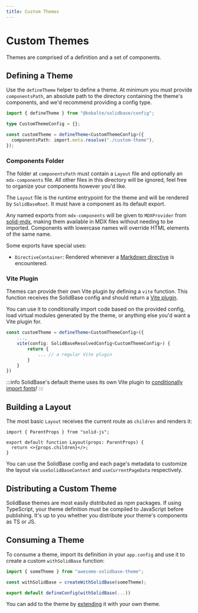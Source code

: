 ```yaml
---
title: Custom Themes
---
```


# Custom Themes

Themes are comprised of a definition and a set of components.

## Defining a Theme

Use the `defineTheme` helper to define a theme.
At minimum you must provide `componentsPath`, an absolute path to the directory containing the theme's components,
and we'd recommend providing a config type.

```ts
import { defineTheme } from "@kobalte/solidbase/config";

type CustomThemeConfig = {};

const customTheme = defineTheme<CustomThemeConfig>({
  componentsPath: import.meta.resolve("./custom-theme"),
});
```

### Components Folder

The folder at `componentsPath` must contain a `Layout` file and optionally an `mdx-components` file.
All other files in this directory will be ignored,
feel free to organize your components however you'd like.

The `Layout` file is the runtime entrypoint for the theme and will be rendered by `SolidBaseRoot`.
It must have a component as its default export.

Any named exports from `mdx-components` will be given to `MDXProvider` from [solid-mdx](https://github.com/nksaraf/solid-mdx),
making them available in MDX files without needing to be imported.
Components with lowercase names will override HTML elements of the same name.

Some exports have special uses:

- `DirectiveContainer`: Rendered whenever a [Markdown directive](https://github.com/remarkjs/remark-directive) is encountered.

### Vite Plugin

Themes can provide their own Vite plugin by defining a `vite` function.
This function receives the SolidBase config and should return a [Vite plugin](https://vite.dev/guide/api-plugin).

You can use it to conditionally import code based on the provided config,
load virtual modules generated by the theme, or anything else you'd want a Vite plugin for.

```ts
const customTheme = defineTheme<CustomThemeConfig>({
	...,
	vite(config: SolidBaseResolvedConfig<CustomThemeConfig>) {
		return {
			... // a regular Vite plugin
		}
	}
})
```

:::info
SolidBase's default theme uses its own Vite plugin to
[conditionally import fonts](https://github.com/kobaltedev/solidbase/blob/e5c4f2eccdb2b17aba71d7a3d960980f455ab62b/src/default-theme/index.ts#L24-L26)!
:::

## Building a Layout

The most basic `Layout` receives the current route as `children` and renders it:

```tsx
import { ParentProps } from "solid-js";

export default function Layout(props: ParentProps) {
  return <>{props.children}</>;
}
```

You can use the SolidBase config and each page's metadata to customize the layout
via `useSolidBaseContext` and `useCurrentPageData` respectively.

## Distributing a Custom Theme

SolidBase themes are most easily distributed as npm packages.
If using TypeScript, your theme definition must be compiled to JavaScript before publishing.
It's up to you whether you distribute your theme's components as TS or JS.

## Consuming a Theme

To consume a theme, import its definition in your `app.config` and use it to create a custom `withSolidBase` function:

```ts
import { someTheme } from "awesome-solidbase-theme";

const withSolidBase = createWithSolidBase(someTheme);

export default defineConfig(withSolidBase(...))
```

You can add to the theme by [extending](./extending-themes) it with your own theme.
